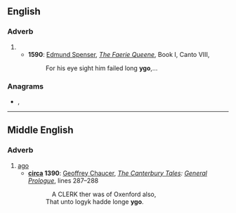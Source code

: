 {{also|y'go}}
==English==

===Adverb===
{{en-adv|-}}

# {{obsolete spelling of|ago|lang=en}}
#* '''1590''': [[w:Edmund Spenser|Edmund Spenser]], ''[[w:The Faerie Queene|The Faerie Queene]]'', Book I, Canto VIII,
#*: For his eye sight him failed long '''ygo''',…

===Anagrams===
* {{l|en|Goy}}, {{l|en|goy}}

----

==Middle English==

===Adverb===
{{head|enm|adverb}}

# [[ago]]
#* '''[[circa]] 1390''': [[w:Geoffrey Chaucer|Geoffrey Chaucer]], ''[[w:The Canterbury Tales|The Canterbury Tales]]: [[s:The Canterbury Tales/General Prologue|General Prologue]]'', lines 287–288
#*:  A CLERK ther was of Oxenford also,
#*: That unto logyk hadde longe '''ygo'''.